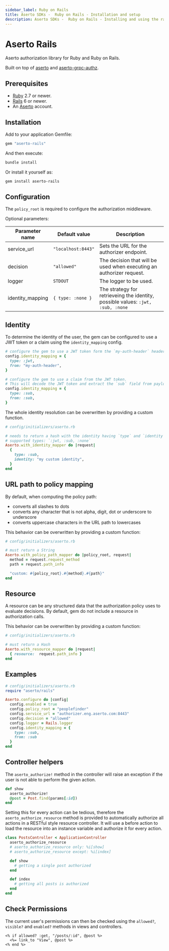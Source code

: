 ```yaml
---
sidebar_label: Ruby on Rails
title: Aserto SDKs -  Ruby on Rails - Installation and setup
description: Aserto SDKs -  Ruby on Rails - Installing and using the rails aserto gem
---
```


# Aserto Rails

Aserto authorization library for Ruby and Ruby on Rails.

Built on top of [aserto](https://github.com/aserto-dev/aserto-ruby) and [aserto-grpc-authz](https://github.com/aserto-dev/ruby-grpc-authz).

## Prerequisites
* [Ruby](https://www.ruby-lang.org/en/downloads/) 2.7 or newer.
* [Rails](https://rubyonrails.org/) 6 or newer.
* An [Aserto](https://console.aserto.com) account.

## Installation
Add to your application Gemfile:

```ruby
gem "aserto-rails"
```

And then execute:
```bash
bundle install
```
Or install it yourself as:
```bash
gem install aserto-rails
```

## Configuration
The `policy_root` is required to configure the authorization middleware.

Optional parameters:

| Parameter name | Default value | Description |
| -------------- | ------------- | ----------- |
| service_url | `"localhost:8443"` | Sets the URL for the authorizer endpoint. |
| decision | `"allowed"` | The decision that will be used when executing an authorizer request. |
| logger | `STDOUT` | The logger to be used. |
| identity_mapping | `{ type: :none }` | The strategy for retrieveing the identity, possible values: `:jwt, :sub, :none` |

## Identity
To determine the identity of the user, the gem can be configured to use a JWT token or a claim using the `identity_mapping` config.
```ruby
# configure the gem to use a JWT token form the `my-auth-header` header.
config.identity_mapping = {
  type: :jwt,
  from: "my-auth-header",
}
```
```ruby
# configure the gem to use a claim from the JWT token.
# This will decode the JWT token and extract the `sub` field from payload.
config.identity_mapping = {
  type: :sub,
  from: :sub,
}
```

The whole identity resolution can be overwritten by providing a custom function.
```ruby
# config/initializers/aserto.rb

# needs to return a hash with the identity having `type` and `identity` keys.
# supported types: `:jwt, :sub, :none`
Aserto.with_identity_mapper do |request|
  {
    type: :sub,
    identity: "my custom identity",
  }
end
```

## URL path to policy mapping
By default, when computing the policy path:
* converts all slashes to dots
* converts any character that is not alpha, digit, dot or underscore to underscore
* converts uppercase characters in the URL path to lowercases

This behavior can be overwritten by providing a custom function:

```ruby
# config/initializers/aserto.rb

# must return a String
Aserto.with_policy_path_mapper do |policy_root, request|
  method = request.request_method
  path = request.path_info

  "custom: #{policy_root}.#{method}.#{path}"
end
```

## Resource
A resource can be any structured data that the authorization policy uses to evaluate decisions. By default, gem do not include a resource in authorization calls.

This behavior can be overwritten by providing a custom function:

```ruby
# config/initializers/aserto.rb

# must return a Hash
Aserto.with_resource_mapper do |request|
  { resource:  request.path_info }
end
```
## Examples

```ruby
# config/initializers/aserto.rb
require "aserto/rails"

Aserto.configure do |config|
  config.enabled = true
  config.policy_root = "peoplefinder"
  config.service_url = "authorizer.eng.aserto.com:8443"
  config.decision = "allowed"
  config.logger = Rails.logger
  config.identity_mapping = {
    type: :sub,
    from: :sub
  }
end
```

## Controller helpers

The `aserto_authorize!` method in the controller will raise an exception if the user is not able to perform the given action.

```ruby
def show
  aserto_authorize!
  @post = Post.find(params[:id])
end
```

Setting this for every action can be tedious, therefore the `aserto_authorize_resource` method is provided to
automatically authorize all actions in a RESTful style resource controller.
It will use a before action to load the resource into an instance variable and authorize it for every action.

```ruby
class PostsController < ApplicationController
  aserto_authorize_resource
  # aserto_authorize_resource only: %i[show]
  # aserto_authorize_resource except: %i[index]

  def show
    # getting a single post authorized
  end

  def index
    # getting all posts is authorized
  end
end
```

## Check Permissions

The current user's permissions can then be checked using the `allowed?`, `visible?` and `enabled?` methods in views and controllers.

```erb
<% if allowed? :get, "/posts/:id", @post %>
  <%= link_to "View", @post %>
<% end %>
```

